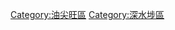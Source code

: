 {{Commonscat|Kowloon West}}
{{catmore}}

[[Category:油尖旺區|Category:油尖旺區]]
[[Category:深水埗區|Category:深水埗區]]